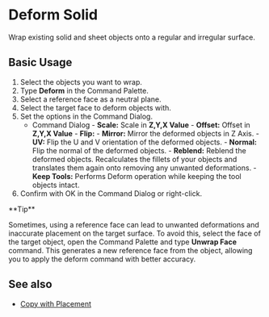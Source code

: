 
# Deform Solid 

<Reference shortcut="" command="Deform" button="" />

Wrap existing solid and sheet objects onto a regular and irregular surface.

## Basic Usage

1. Select the objects you want to wrap.
2. Type **Deform** in the Command Palette.
3. Select a reference face as a neutral plane.
4. Select the target face to deform objects with.
5. Set the options in the Command Dialog.
    - <Kst>Command Dialog</Kst>
          - **Scale:** Scale in **Z,Y,X Value**
          - **Offset:** Offset in **Z,Y,X Value**
          - **Flip:** 
                - **Mirror:** Mirror the deformed objects in Z Axis.
                - **UV:** Flip the U and V orientation of the deformed objects.
                - **Normal:** Flip the normal of the deformed objects.
          - **Reblend:** Reblend the deformed objects. Recalculates the fillets of your objects and translates them again onto removing any unwanted deformations.
          - **Keep Tools:** Performs Deform operation while keeping the tool objects intact.
6. Confirm with OK in the Command Dialog or right-click.

<VideoPlayer fileName="deform-solid"/>
<VideoPlayer fileName="deform-solid-reblend"/>
<Callout type="info" emoji="💡">
**Tip**

Sometimes, using a reference face can lead to unwanted deformations and inaccurate placement on the target surface. To avoid this, select the face of the target object, open the Command Palette and type **Unwrap Face** command. This generates a new reference face from the object, allowing you to apply the deform command with better accuracy.
      
<VideoPlayer fileName="deform-solid-unwrap"/>
</Callout>

## See also
- [Copy with Placement](/common/copy-with-placement)